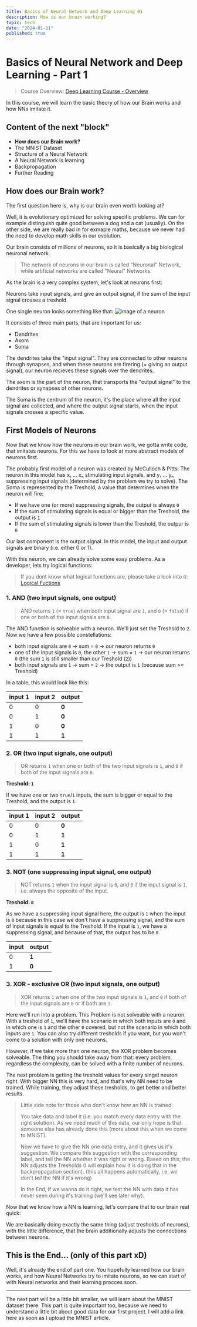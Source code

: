 ```yaml
---
title: Basics of Neural Network and Deep Learning 01
description: How is our brain working?
topic: tech
date: "2024-01-11"
published: true
---
```


# Basics of Neural Network and Deep Learning - Part 1

> Course Overview: [Deep Learning Course - Overview](/blog/deep-learning-course)

In this course, we will learn the basic theory of how our Brain works and how NNs imitate it.

## Content of the next "block"

- **How does our Brain work?**
- The MNIST Dataset
- Structure of a Neural Network
- A Neural Network is learning
- Backpropagation
- Further Reading

## How does our Brain work?

The first question here is, why is our brain even worth looking at?

Well, it is evolutionary optimized for solving specific problems.
We can for example distinguish quite good between a dog and a cat (usually).
On the other side, we are really bad in for exmaple maths, 
because we never had the need to develop math skills in our evolution.

Our brain consists of millions of neurons, so it is basically a big biological neuronal network.

> The network of neurons in our brain is called "Neuronal" Network, while
> artificial networks are called "Neural" Networks.

As the brain is a very complex system, let's look at neurons first:

Neurons take input signals, and give an output signal, 
if the sum of the input signal crosses a treshold.

One single neuron looks something like that:
![image of a neuron](/blog-images/neuron.png)

It consists of three main parts, that are important for us:
- Dendrites
- Axom
- Soma

The dendrites take the "input signal". 
They are connected to other neurons through synapses,
and when these neurons are firering (= giving an output signal), 
our neuron recieves these signals over the dendrites.

The axom is the part of the neuron, that transports the "output signal"
to the dendrites or synapses of other neurons.

The Soma is the centrum of the neuron, it's the place where all the input signal are collected, 
and where the output signal starts, when the input signals crosses a specific value.

## First Models of Neurons

Now that we know how the neurons in our brain work, we gotta write code, 
that imitates neurons. For this we have to look at more abstract models of neurons first.

The probably first model of a neuron was created by McCulloch & Pitts:
The neuron in this model has x₁ ... xₙ stimulating input signals, and
y₁ ... yₙ suppressing input signals (determined by the problem we try to solve).
The Soma is represented by the Treshold, a value that determines when the neuron will fire:

- If we have one (or more) suppressing signals, the output is always `0`
- If the sum of stimulating signals is equal or bigger than the Treshold, the output is `1`
- If the sum of stimulating signals is lower than the Treshold, the outpur is `0`

Our last component is the output signal.
In this model, the input and output signals are binary (i.e. either 0 or 1).

With this neuron, we can already solve some easy problems.
As a developer, lets try logical functions:
> If you dont know what logical functions are, please take a look into it: [Logical Fuctions](https://www.techtarget.com/whatis/definition/logic-gate-AND-OR-XOR-NOT-NAND-NOR-and-XNOR) 

### 1. **AND** (two input signals, one output)

> AND returns `1` (= `true`) when both input signal are `1`, and `0` (= `false`) if one or both of the input signals are `0`.

The AND function is solveable with a neuron. We'll just set the Treshold to `2`. Now we have a few possible constellations:

- both input signals are `0` -> sum = `0` -> our neuron returns `0`
- one of the input signals is `0`, the other `1` -> sum = `1` -> our neuron returns `0` (the sum `1` is still smaller than our Treshold (`2`))
- both input signals are `1` -> sum = `2` -> the output is `1` (because sum >= Treshold)

In a table, this would look like this: 

| input 1 | input 2| output |
|---------|--------|--------|
| 0       | 0      | **0**  |
| 0       | 1      | **0**  |
| 1       | 0      | **0**  |
| 1       | 1      | **1**  |

### 2. **OR** (two input signals, one output)

> OR returns `1` when one or both of the two input signals is `1`, and `0` if both of the input signals are `0`.

**Treshold: `1`**

If we have one or two `true`/`1` inputs, the sum is bigger or equal to the Treshold, and the output is `1`.

| input 1 | input 2| output |
|---------|--------|--------|
| 0       | 0      | **0**  |
| 0       | 1      | **1**  |
| 1       | 0      | **1**  |
| 1       | 1      | **1**  |

### 3. **NOT** (one suppressing input signal, one output)

> NOT returns `1` when the input signal is `0`, and `0` if the input signal is `1`, i.e. always the opposite of the input.

**Treshold: `0`**

As we have a suppressing input signal here, the output is `1` when the input is `0` 
because in this case we don't have a suppressing signal, and the sum of input signals is equal to the Treshold.
If the input is `1`, we have a suppressing signal, and because of that, the output has to be `0`.

| input | output |
|-------|--------|
| 0     | **1**  |
| 1     | **0**  |

### 3. **XOR - exclusive OR** (two input signals, one output)

> XOR returns `1` when one of the two input signals is `1`, and `0` if both of the input signals are `0` or if both are `1`.

Here we'll run into a problem. This Problem is not solveable with a neuron. 
With a treshold of `1`, we'll have the scenario in which both inputs are `0` and in which one is `1` and the other `0` covered, 
but not the scenario in which both inputs are `1`. You can also try different tresholds if you want, but you won't come to a solution with only one neurons.

However, if we take more than one neuron, the XOR problem becomes solveable.
The thing you should take away from that: every problem, regardless the complexity, 
can be solved with a finite number of neurons.

The next problem is getting the treshold values for every singel neuron right. 
With bigger NN this is very hard, and that's why NN need to be trained. 
While training, they adjust these tresholds, to get better and better results.

> Little side note for those who don't know how an NN is trained:
>
> You take data and label it (i.e. you match every data entry with the right solution).
> As we need much of this data, our only hope is that someone else has already done this 
> (more about this when we come to MNIST). 
>
> Now we have to give the NN one data entry, and it gives us it's suggestion.
> We compare this suggestion with the corresponding label, and tell the NN whether it was right or wrong.
> Based on this, the NN adjusts the Tresholds (I will explain how it is doing that in the backpropagation section).
> (this all happens automatically, i.e. *we* don't *tell* the NN if it's wrong)
>
> In the End, if we wanna do it right, we test the NN with data it has never seen during it's training (we'll see later why).

Now that we know how a NN is learning, let's compare that to our brain real quick:

We are basically doing exactly the same thing (adjust tresholds of neurons), 
with the little difference, that the brain additionally adjusts the connections between neurons.

## This is the End... (only of this part xD)

Well, it's already the end of part one. You hopefully learned how our brain works, 
and how Neural Networks try to imitate neurons, so we can start of with Neural networks and their learning procces soon.

---

The next part will be a little bit smaller, we will learn about the MNIST dataset there.
This part is quite important too, because we need to understand a little bit about good data for our first project.
I will add a link here as soon as I upload the MNIST article.